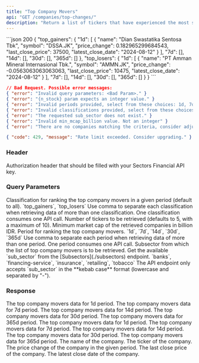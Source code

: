 ```yaml
---
title: "Top Company Movers"
api: "GET /companies/top-changes/"
description: "Return a list of tickers that have experienced the most significant changes in a given period, based on certain classification (top gainers or top losers)"
---
```


<ResponseExample>
```json 200
{
  "top_gainers": {
    "1d": [
      {
        "name": "Dian Swastatika Sentosa Tbk",
        "symbol": "DSSA.JK",
        "price_change": 0.182965299684543,
        "last_close_price": 37500,
        "latest_close_date": "2024-08-12"
      }
    ],
    "7d": [],
    "14d": [],
    "30d": [],
    "365d": []
  },
  "top_losers": {
    "1d": [
      {
        "name": "PT Amman Mineral Internasional Tbk.",
        "symbol": "AMMN.JK",
        "price_change": -0.0563063063063063,
        "last_close_price": 10475,
        "latest_close_date": "2024-08-12"
      }
    ],
    "7d": [],
    "14d": [],
    "30d": [],
    "365d": []
  }
}
```

```json 400
// Bad Request. Possible error messages:
{ "error": "Invalid query parameters: <Bad Param>." }
{ "error": "{n_stock} param expects an integer value." }
{ "error": "Invalid periods provided, select from these choices: 1d, 7d, 14d, 30d, 365d." }
{ "error": "Invalid classifications provided, select from these choices: top_gainers, top_losers." }
{ "error": "The requested sub_sector does not exist." }
{ "error": "Invalid min_mcap_billion value. Not an integer" }
{ "error": "There are no companies matching the criteria, consider adjusting the `min_mcap_billion` param value." }

```

```json 429
{ "code": 429, "message": "Rate limit exceeded. Consider upgrading." }
```

</ResponseExample>

### Header

<ParamField header="Authorization" type="string" required>
  Authorization header that should be filled with your Sectors Financial API
  key.
</ParamField>

### Query Parameters

<ParamField query="classifications" type="string" default="all">
  Classification for ranking the top company movers in a given period (default
  to all).
  <AccordionGroup>
    <Accordion title="Available classifications">
      `top_gainers`, `top_losers`
    </Accordion>
    <Accordion title="Format">
      Use comma to separate each classification when retrieving data of more
      than one classification.
    </Accordion>
    <Accordion title="API call consumption">
      One classification consumes one API call.
    </Accordion>
  </AccordionGroup>
</ParamField>

<ParamField query="n_stock" type="integer" default="5">
  Number of tickers to be retrieved (defaults to 5, with a maximum of 10).
</ParamField>

<ParamField query="min_mcap_billion" type="integer" default="5000">
  Minimum market cap of the retrieved companies in billion IDR.
</ParamField>

<ParamField query="periods" type="string" default="all">
  Period for ranking the top company movers.
  <AccordionGroup>
    <Accordion title="Available periods">
      `1d`, `7d`, `14d`, `30d`, `365d`
    </Accordion>
    <Accordion title="Format">
      Use comma to separate each period when retrieving data of more than one
      period.
    </Accordion>
    <Accordion title="API call consumption">
      One period consumes one API call.
    </Accordion>
  </AccordionGroup>
</ParamField>

<ParamField query="sub_sector" type="string" default="all">
  Subsector from which the list of top company movers is to be retrieved.
  <AccordionGroup>
    <Accordion title="Get the available sub_sector">
      Get the available `sub_sector` from the [Subsectors](./subsectors)
      endpoint.
    </Accordion>
    <Accordion title="Examples of the sub_sector">
      `banks`, `financing-service`, `insurance`, `retailing`, `tobacco`
    </Accordion>
    <Accordion title="Format">
      The API endpoint only accepts `sub_sector` in the **kebab case** format
      (lowercase and separated by "-").
    </Accordion>
  </AccordionGroup>
</ParamField>

### Response

<ResponseField name="top_gainers" type="PeriodData">
  <Expandable title="properties">
    <ResponseField name="PeriodData.1d" type="Data[]">
      The top company movers data for 1d period.
    </ResponseField>
    <ResponseField name="PeriodData.7d" type="Data[]">
      The top company movers data for 7d period.
    </ResponseField>
    <ResponseField name="PeriodData.14d" type="Data[]">
      The top company movers data for 14d period.
    </ResponseField>
    <ResponseField name="PeriodData.30d" type="Data[]">
      The top company movers data for 30d period.
    </ResponseField>
    <ResponseField name="PeriodData.365d" type="Data[]">
      The top company movers data for 365d period.
    </ResponseField>
  </Expandable>
</ResponseField>

<ResponseField name="top_losers" type="PeriodData">
  <Expandable title="properties">
    <ResponseField name="PeriodData.1d" type="Data[]">
      The top company movers data for 1d period.
    </ResponseField>
    <ResponseField name="PeriodData.7d" type="Data[]">
      The top company movers data for 7d period.
    </ResponseField>
    <ResponseField name="PeriodData.14d" type="Data[]">
      The top company movers data for 14d period.
    </ResponseField>
    <ResponseField name="PeriodData.30d" type="Data[]">
      The top company movers data for 30d period.
    </ResponseField>
    <ResponseField name="PeriodData.365d" type="Data[]">
      The top company movers data for 365d period.
    </ResponseField>
  </Expandable>
</ResponseField>

<ResponseField name="data" type="Data">
  <Expandable title="properties">
    <ResponseField name="Data.name" type="strubg">
      The name of the company.
    </ResponseField>
    <ResponseField name="Data.symbol" type="string">
      The ticker of the company.
    </ResponseField>
    <ResponseField name="Data.price_change" type="float">
      The price change of the company in the given period.
    </ResponseField>
    <ResponseField name="Data.last_close_price" type="integer">
      The last close price of the company.
    </ResponseField>
    <ResponseField name="Data.latest_close_date" type="string">
      The latest close date of the company.
    </ResponseField>
  </Expandable>
</ResponseField>
